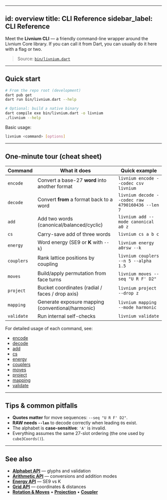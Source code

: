 
---
id: overview
title: CLI Reference
sidebar_label: CLI Reference
---

Meet the **Livnium CLI** — a friendly command-line wrapper around the Livnium Core library.
If you can call it from Dart, you can usually do it here with a flag or two.

> Source: [`bin/livnium.dart`](../../bin/livnium.dart)

---

## Quick start

```bash
# From the repo root (development)
dart pub get
dart run bin/livnium.dart --help

# Optional: build a native binary
dart compile exe bin/livnium.dart -o livnium
./livnium --help
````

Basic usage:

```bash
livnium <command> [options]
```

---

## One-minute tour (cheat sheet)

| Command    | What it does                                      | Quick example                                   |
| ---------- | ------------------------------------------------- | ----------------------------------------------- |
| `encode`   | Convert a base-27 **word** into another format    | `livnium encode --codec csv livnium`            |
| `decode`   | Convert **from** a format back to a word          | `livnium decode --codec raw 4790160436 --len 7` |
| `add`      | Add two words (canonical/balanced/cyclic)         | `livnium add --mode canonical a0 z`             |
| `cs`       | Carry-save add of three words                     | `livnium cs a b c`                              |
| `energy`   | Word energy (SE9 or **K** with `--k`)             | `livnium energy a0rsw --k`                      |
| `couplers` | Rank lattice positions by coupling                | `livnium couplers --n 5 --alpha 1.5`            |
| `moves`    | Build/apply permutation from face turns           | `livnium moves --seq "U R F' D2"`               |
| `project`  | Bucket coordinates (radial / faces / drop axis)   | `livnium project --drop z`                      |
| `mapping`  | Generate exposure mapping (conventional/harmonic) | `livnium mapping --mode harmonic`               |
| `validate` | Run internal self-checks                          | `livnium validate`                              |

For detailed usage of each command, see:

- [encode](./encode)
- [decode](./decode)
- [add](./add)
- [cs](./cs)
- [energy](./energy)
- [couplers](./couplers)
- [moves](./moves)
- [project](./project)
- [mapping](./mapping)
- [validate](./validate)

---

## Tips & common pitfalls

* **Quotes matter** for move sequences: `--seq "U R F' D2"`.
* **RAW needs `--len`** to decode correctly when leading `0`s exist.
* The alphabet is **case-sensitive**: `'A'` is invalid.
* Everything assumes the same 27-slot ordering (the one used by `cube3Coords()`).

---

## See also

* **[Alphabet API](/api/alphabet)** — glyphs and validation
* **[Arithmetic API](/api/arith27)** — conversions and addition modes
* **[Energy API](/api/energy)** — SE9 vs K
* **[Grid API](/api/grid)** — coordinates & distances
* **[Rotation & Moves](/api/rotation-moves)** • **[Projection](/api/projection)** • **[Coupler](/api/coupler)**
